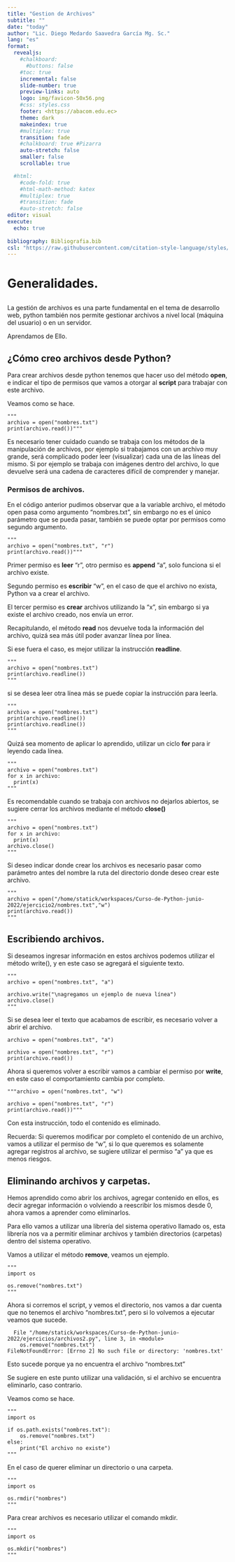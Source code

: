 ```yaml
---
title: "Gestion de Archivos"
subtitle: ""
date: "today"
author: "Lic. Diego Medardo Saavedra García Mg. Sc."
lang: "es"
format:
  revealjs:
    #chalkboard: 
      #buttons: false
    #toc: true
    incremental: false
    slide-number: true
    preview-links: auto
    logo: img/favicon-50x56.png
    #css: styles.css
    footer: <https://abacom.edu.ec>
    theme: dark
    makeindex: true
    #multiplex: true
    transition: fade
    #chalkboard: true #Pizarra
    auto-stretch: false
    smaller: false
    scrollable: true

  #html: 
    #code-fold: true
    #html-math-method: katex
    #multiplex: true
    #transition: fade
    #auto-stretch: false
editor: visual
execute: 
  echo: true
    
bibliography: Bibliografia.bib
csl: "https://raw.githubusercontent.com/citation-style-language/styles/master/apa.csl"
---
```


# Generalidades.

La gestión de archivos es una parte fundamental en el tema de desarrollo web, python también nos permite gestionar archivos a nivel local (máquina del usuario) o en un servidor.

Aprendamos de Ello.

## ¿Cómo creo archivos desde Python?

Para crear archivos desde python tenemos que hacer uso del método **open**, e indicar el tipo de permisos que vamos a otorgar al **script** para trabajar con este archivo.

Veamos como se hace.

```pyhon
"""
archivo = open("nombres.txt")
print(archivo.read())"""
```

Es necesario tener cuidado cuando se trabaja con los métodos de la manipulación de archivos, por ejemplo si trabajamos con un archivo muy grande, será complicado poder leer (visualizar) cada una de las líneas del mismo. Si por ejemplo se trabaja con imágenes dentro del archivo, lo que devuelve será una cadena de caracteres difícil de comprender y manejar.

### Permisos de archivos.

En el código anterior pudimos observar que a la variable archivo, el método open pasa como argumento "nombres.txt", sin embargo no es el único parámetro que se pueda pasar, también se puede optar por permisos como segundo argumento.

```pyhon
"""
archivo = open("nombres.txt", "r")
print(archivo.read())"""
```

Primer permiso es **leer** "r", otro permiso es **append** "a", solo funciona si el archivo existe.

Segundo permiso es **escribir** "w", en el caso de que el archivo no exista, Python va a crear el archivo.

El tercer permiso es **crear** archivos utilizando la "x", sin embargo si ya existe el archivo creado, nos envía un error.

Recapitulando, el método **read** nos devuelve toda la información del archivo, quizá sea más útil poder avanzar línea por línea.

Si ese fuera el caso, es mejor utilizar la instrucción **readline**.

```pyhon
"""
archivo = open("nombres.txt")
print(archivo.readline())
"""
```

si se desea leer otra línea más se puede copiar la instrucción para leerla.

```pyhon
"""
archivo = open("nombres.txt")
print(archivo.readline())
print(archivo.readline())
"""
```

Quizá sea momento de aplicar lo aprendido, utilizar un ciclo **for** para ir leyendo cada línea.

```pyhon
"""
archivo = open("nombres.txt")
for x in archivo:
  print(x)
"""
```

Es recomendable cuando se trabaja con archivos no dejarlos abiertos, se sugiere cerrar los archivos mediante el método **close()**

```pyhon
"""
archivo = open("nombres.txt")
for x in archivo:
  print(x)
archivo.close()
"""
```

Si deseo indicar donde crear los archivos es necesario pasar como parámetro antes del nombre la ruta del directorio donde deseo crear este archivo.

```pyhon
"""
archivo = open("/home/statick/workspaces/Curso-de-Python-junio-2022/ejercicio2/nombres.txt","w")
print(archivo.read())
"""
```

## Escribiendo archivos.

Si deseamos ingresar información en estos archivos podemos utilizar el método write(), y en este caso se agregará el siguiente texto.

```pyhon
"""
archivo = open("nombres.txt", "a")

archivo.write("\nagregamos un ejemplo de nueva línea")
archivo.close()
"""
```

Si se desea leer el texto que acabamos de escribir, es necesario volver a abrir el archivo.

```pyhon
archivo = open("nombres.txt", "a")

archivo = open("nombres.txt", "r")
print(archivo.read())
```

Ahora si queremos volver a escribir vamos a cambiar el permiso por **write**, en este caso el comportamiento cambia por completo.

```pyhon
"""archivo = open("nombres.txt", "w")

archivo = open("nombres.txt", "r")
print(archivo.read())"""
```

Con esta instrucción, todo el contenido es eliminado.

Recuerda: Si queremos modificar por completo el contenido de un archivo, vamos a utilizar el permiso de "w", si lo que queremos es solamente agregar registros al archivo, se sugiere utilizar el permiso "a" ya que es menos riesgos.

## Eliminando archivos y carpetas.

Hemos aprendido como abrir los archivos, agregar contenido en ellos, es decir agregar información o volviendo a reescribir los mismos desde 0, ahora vamos a aprender como eliminarlos.

Para ello vamos a utilizar una librería del sistema operativo llamado os, esta librería nos va a permitir eliminar archivos y también directorios (carpetas) dentro del sistema operativo.

Vamos a utilizar el método **remove**, veamos un ejemplo.

```pyhon
"""
import os

os.remove("nombres.txt")
"""
```

Ahora si corremos el script, y vemos el directorio, nos vamos a dar cuenta que no tenemos el archivo "nombres.txt", pero si lo volvemos a ejecutar veamos que sucede.

```shell
  File "/home/statick/workspaces/Curso-de-Python-junio-2022/ejercicios/archivos2.py", line 3, in <module>
    os.remove("nombres.txt")
FileNotFoundError: [Errno 2] No such file or directory: 'nombres.txt'
```

Esto sucede porque ya no encuentra el archivo "nombres.txt"

Se sugiere en este punto utilizar una validación, si el archivo se encuentra eliminarlo, caso contrario.

Veamos como se hace.

```pyhon
"""
import os

if os.path.exists("nombres.txt"):
    os.remove("nombres.txt")
else:
    print("El archivo no existe")
"""
```

En el caso de querer eliminar un directorio o una carpeta.

```pyhon
"""
import os

os.rmdir("nombres")
"""
```

Para crear archivos es necesario utilizar el comando mkdir.

```pyhon
"""
import os

os.mkdir("nombres")
"""
```
